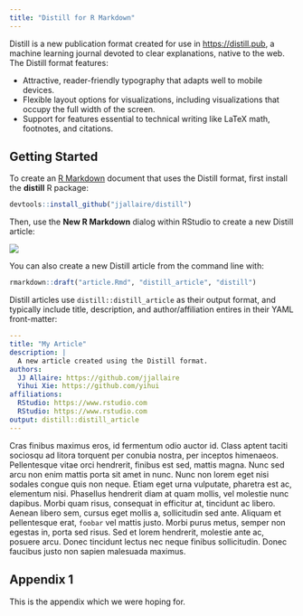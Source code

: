 ```yaml
---
title: "Distill for R Markdown"
---
```


Distill is a new publication format created for use in <https://distill.pub>, a machine learning journal devoted to clear explanations, native to the web. The Distill format features:

- Attractive, reader-friendly typography that adapts well to mobile devices.
- Flexible layout options for visualizations, including visualizations that occupy the full  width of the screen.
- Support for features essential to technical writing like LaTeX math, footnotes, and citations.

## Getting Started

To create an [R Markdown](https://rmarkdown.rstudio.com) document that uses the Distill format, first install the **distill** R package:

```r
devtools::install_github("jjallaire/distill")
```

Then, use the **New R Markdown** dialog within RStudio to create a new Distill article:

![](images/new_distill_article.png){.l-body .screenshot}

You can also create a new Distill article from the command line with:

```r
rmarkdown::draft("article.Rmd", "distill_article", "distill")
```

Distill articles use `distill::distill_article` as their output format, and typically include title, description, and author/affiliation entires in their YAML front-matter:

```yaml
---
title: "My Article"
description: |
  A new article created using the Distill format.
authors:
  JJ Allaire: https://github.com/jjallaire
  Yihui Xie: https://github.com/yihui
affiliations:
  RStudio: https://www.rstudio.com
  RStudio: https://www.rstudio.com
output: distill::distill_article
---
```







Cras finibus maximus eros, id fermentum odio auctor id. Class aptent taciti sociosqu ad litora torquent per conubia nostra, per inceptos himenaeos. Pellentesque vitae orci hendrerit, finibus est sed, mattis magna. Nunc sed arcu non enim mattis porta sit amet in nunc. Nunc non lorem eget nisi sodales congue quis non neque. Etiam eget urna vulputate, pharetra est ac, elementum nisi. Phasellus hendrerit diam at quam mollis, vel molestie nunc dapibus. Morbi quam risus, consequat in efficitur at, tincidunt ac libero. Aenean libero sem, cursus eget mollis a, sollicitudin sed ante. Aliquam et pellentesque erat, `foobar` vel mattis justo. Morbi purus metus, semper non egestas in, porta sed risus. Sed et lorem hendrerit, molestie ante ac, posuere arcu. Donec tincidunt lectus nec neque finibus sollicitudin. Donec faucibus justo non sapien malesuada maximus.



## Appendix 1 {.appendix}

This is the appendix which we were hoping for.

